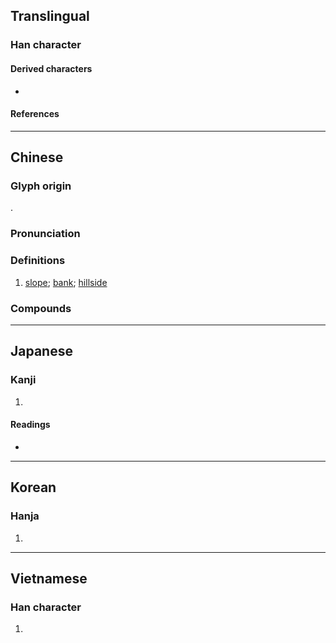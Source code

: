 {{also|坂}}
{{character info/new}}
==Translingual==

===Han character===
{{Han char|rn=32|rad=土|as=05|sn=8|four=44147|canj=GDHE|ids=⿰土皮}}

====Derived characters====
* {{l|mul|[[𠶊]], [[𣔡]], [[𤊫]], [[𤷵]], [[𪸁]]}}

====References====
{{Han ref|kx=0226.110|dkj=04966|dj=0461.250|hdz=10436.010|uh=5761}}

----

==Chinese==
{{zh-forms}}

===Glyph origin===
{{Han etym}}
{{Han compound|土|皮|ls=psc|c1=s|c2=p|t1=dirt}}.

===Pronunciation===
{{zh-pron
|m=pō
|m-s=
|c=bo1,po1
|c-t=
|g=
|h=pfs=
|j=
|mb=pó̤
|md=
|mn=pho/qz:po/qz:po͘
|mn-t=bo1
|w=
|x=
|mc=y
|oc=y
|cat=n
}}

===Definitions===
{{zh-hanzi}}

# [[slope]]; [[bank]]; [[hillside]]

===Compounds===
{{zh-der|上坡|下坡|下坡走馬|下坡路|下坡運動|十字坡|半坡遺址|博望坡|可倫坡|吉隆坡|坐坡|坡仙|坡地|坡度|坡撇|坡田|坡道|坡陡水急|大陸坡|大陸斜坡|孔坡|山坡|山坡地|愛倫坡|慢坡|打坐坡|斜坡|新加坡|東坡|東坡居士|東坡椅兒|東坡肉|武家坡|江心坡|滑坡|爬坡|白馬坡|背風坡|蘇東坡|護坡|護坡工程|走下坡|起坡|趄坡兒|邊坡|長坂坡|陡坡|馬嵬坡|聶坡|宋坡|樊坡|陳坡|堰坡|簡坡|坡子|朱坡埡|楊家坡|寨坡|陡坡店|花雞坡|龍骨坡|阿速坡|星加坡}}

{{zh-cat|Elementary}}

----

==Japanese==

===Kanji===
{{ja-kanji|grade=|rs=土05}}

# {{rfdef|ja|sort=土05}}

====Readings====
* {{ja-readings
|goon=は
|kanon=は
|on=ひ
|kun=つつ-み
}}

----

==Korean==

===Hanja===
{{ko-hanja|hangeul=파|rv=pa|mr=p'a}}

# {{rfdef|ko|sort=土05}}

----

==Vietnamese==

===Han character===
{{vi-hantu|[[pha]], [[bờ]], [[phơ]], [[da]]|rs=土05}}

# {{rfdef|vi|sort=土05}}